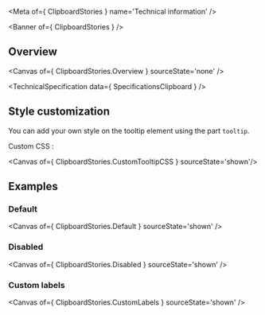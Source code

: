 
<Meta of={ ClipboardStories } name='Technical information' />

<Banner of={ ClipboardStories } />

## Overview

<Canvas of={ ClipboardStories.Overview } sourceState='none' />

<TechnicalSpecification data={ SpecificationsClipboard } />

## Style customization

You can add your own style on the tooltip element using the part `tooltip`.

Custom CSS :

<Canvas of={ ClipboardStories.CustomTooltipCSS } sourceState='shown'/>

## Examples

### Default

<Canvas of={ ClipboardStories.Default } sourceState='shown' />

### Disabled

<Canvas of={ ClipboardStories.Disabled } sourceState='shown' />

### Custom labels

<Canvas of={ ClipboardStories.CustomLabels } sourceState='shown' />
